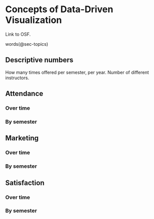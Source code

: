 # Concepts of Data-Driven Visualization
Link to OSF.

words(@sec-topics)


## Descriptive numbers
How many times offered per semester, per year.  Number of different instructors.

## Attendance

### Over time

### By semester


## Marketing

### Over time

### By semester

## Satisfaction

### Over time

### By semester

